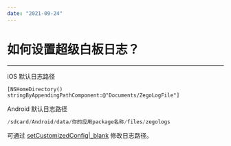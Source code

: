 ```yaml
---
date: "2021-09-24"
---
```

# 如何设置超级白板日志？
---

iOS 默认日志路径

```objc
[NSHomeDirectory() stringByAppendingPathComponent:@"Documents/ZegoLogFile"]
```

Android 默认日志路径

```java
/sdcard/Android/data/你的应用package名称/files/zegologs
```

可通过 [setCustomizedConfig\|_blank](/article/api?doc=superboard_API~java_android~class~ZegoSuperBoardManager#set-customized-config) 修改日志路径。
